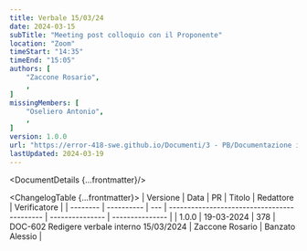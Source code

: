 ```yaml
---
title: Verbale 15/03/24
date: 2024-03-15
subTitle: "Meeting post colloquio con il Proponente"
location: "Zoom"
timeStart: "14:35"
timeEnd: "15:05"
authors: [
	"Zaccone Rosario",
	,
]
missingMembers: [
	"Oseliero Antonio",
	,
]
version: 1.0.0
url: "https://error-418-swe.github.io/Documenti/3 - PB/Documentazione interna/Verbali/24-03-15_v1.0.0.pdf"
lastUpdated: 2024-03-19
---
```



<DocumentDetails {...frontmatter}/>

<ChangelogTable {...frontmatter}>
| Versione | Data       | PR  | Titolo                                      | Redattore       | Verificatore    |
| -------- | ---------- | --- | ------------------------------------------- | --------------- | --------------- |
| 1.0.0    | 19-03-2024 | 378 | DOC-602 Redigere verbale interno 15/03/2024 | Zaccone Rosario | Banzato Alessio |
</ChangelogTable>

